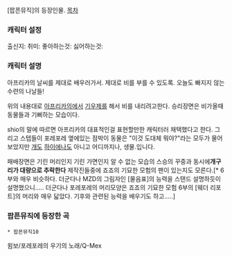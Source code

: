 [팝픈뮤직]의 등장인물.
[[목차]]
=== 캐릭터 설정 ===
출신지:
취미: 
좋아하는것:
싫어하는것: 

 
=== 캐릭터 설명 ===
아프리카의 날씨를 제대로 배우러가서. 제대로 비를 부를 수 있도록. 오늘도 빠지지 않는 수련의 나날들! 

위의 내용대로 [[아프리카]]의에서 [[기우제]]를 해서 비를 내리려고한다. 승리장면은 비가올때 동물들과 기뻐하는 모습이다.

shio의 말에 따르면 아프리카의 대표적인걸 표현할만한 캐릭터러 채택했다고 한다. 그리고 스텝들이 포레포레 옆에있는 점박이 동물은 "이것 도대체 뭐야?"라는 모두가 물어 보았지만 [[개]]도 [[하이에나]]도 아니고 어디까지나, 생물.입니다.

패배장면은 기린 머리인지 기린 가면인지 알 수 없는 모습의 스승의 꾸중과 동시에'''개구리가 대량으로 추락한다''' 제작진들중에 죠죠의 기묘한 모험의 팬이 있는지도 모른다.[* 6부와 매우 비슷하다. 더군다나 MZD의 그림자인 [물음표]의 능력을 스탠드 설명하듯이 설명했으니..... 더군다나 포레포레의 머리모양은 죠죠의 기묘한 모험 6부의 [웨더 리포트]의 머리와 매우 닯았다. 기후와 관련된 능력을 배우기도 하고.....]

=== 팝픈뮤직에 등장한 곡 ===
 * 팝픈뮤직10
윔보/포레포레의 우기의 노래/Q-Mex 
